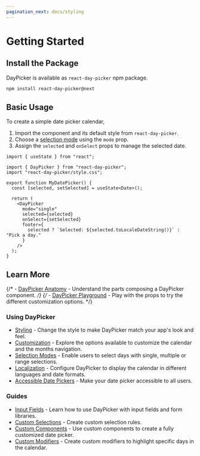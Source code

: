 ```yaml
---
pagination_next: docs/styling
---
```


# Getting Started

## Install the Package

DayPicker is available as `react-day-picker` npm package.

```bash npm2yarn
npm install react-day-picker@next
```

## Basic Usage

To create a simple date picker calendar,

1. Import the component and its default style from `react-day-picker`.
2. Choose a [selection mode](./docs/selection-modes) using the `mode` prop.
3. Assign the `selected` and `onSelect` props to manage the selected date.

```tsx
import { useState } from "react";

import { DayPicker } from "react-day-picker";
import "react-day-picker/style.css";

export function MyDatePicker() {
  const [selected, setSelected] = useState<Date>();

  return (
    <DayPicker
      mode="single"
      selected={selected}
      onSelect={setSelected}
      footer={
        selected ? `Selected: ${selected.toLocaleDateString()}` : "Pick a day."
      }
    />
  );
}
```

<BrowserWindow>
  <Examples.Start />
</BrowserWindow>

## Learn More

{/* - [DayPicker Anatomy](./docs/anatomy) - Understand the parts composing a DayPicker component. */}
{/* - [DayPicker Playground](./playground) - Play with the props to try the different customization options. */}

### Using DayPicker

- [Styling](./docs/styling) - Change the style to make DayPicker match your app's look and feel.
- [Customization](./docs/customization) - Explore the options available to customize the calendar and the months navigation.
- [Selection Modes](./docs/selection-modes) - Enable users to select days with single, multiple or range selections.
- [Localization](./docs/localization) - Configure DayPicker to display the calendar in different languages and date formats.
- [Accessible Date Pickers](./docs/accessibility) - Make your date picker accessible to all users.

### Guides

- [Input Fields](./guides/input-fields) - Learn how to use DayPicker with input fields and form libraries.
- [Custom Selections](./guides/custom-selections) - Create custom selection rules.
- [Custom Components](./guides/custom-components) - Use custom components to create a fully customized date picker.
- [Custom Modifiers](./guides/custom-modifiers) - Create custom modifiers to highlight specific days in the calendar.
